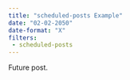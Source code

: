 ```yaml
---
title: "scheduled-posts Example"
date: "02-02-2050"
date-format: "X"
filters:
 - scheduled-posts
---
```


Future post.